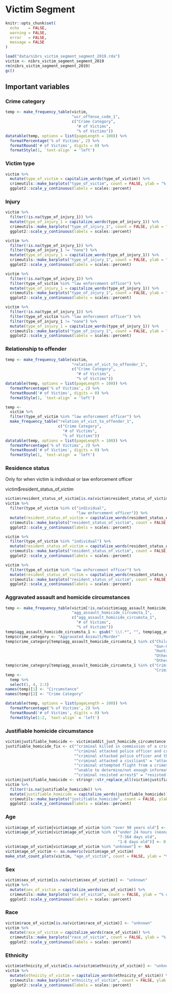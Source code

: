 # Victim Segment

```r
knitr::opts_chunk$set(
  echo    = FALSE,
  warning = FALSE,
  error   = FALSE,
  message = FALSE
)
```

```r
load("data/nibrs_victim_segment_segment_2019.rda")
victim <- nibrs_victim_segment_segment_2019
rm(nibrs_victim_segment_segment_2019)
gc()
```

## Important variables

### Crime category

```r
temp <- make_frequency_table(victim,
                             "ucr_offense_code_1",
                             c("Crime Category",
                               "# of Victims",
                               "% of Victims"))
datatable(temp, options = list(pageLength = 100)) %>%
  formatPercentage('% of Victims', 2) %>%
  formatRound('# of Victims', digits = 0) %>%
  formatStyle(1, `text-align` = 'left')
```


### Victim type

```r
victim %>%
  mutate(type_of_victim = capitalize_words(type_of_victim)) %>%
  crimeutils::make_barplots("type_of_victim", count = FALSE, ylab = "% of victims") +
  ggplot2::scale_y_continuous(labels = scales::percent)
```


### Injury

```r
victim %>%
  filter(!is.na(type_of_injury_1)) %>%
  mutate(type_of_injury_1 = capitalize_words(type_of_injury_1)) %>%
  crimeutils::make_barplots("type_of_injury_1", count = FALSE, ylab = "% of victims") +
  ggplot2::scale_y_continuous(labels = scales::percent)
```

```r
victim %>%
  filter(!is.na(type_of_injury_1)) %>%
  filter(type_of_injury_1 != "none") %>%
  mutate(type_of_injury_1 = capitalize_words(type_of_injury_1)) %>%
  crimeutils::make_barplots("type_of_injury_1", count = FALSE, ylab = "% of victims") +
  ggplot2::scale_y_continuous(labels = scales::percent)
```


```r
victim %>%
  filter(!is.na(type_of_injury_1)) %>%
  filter(type_of_victim %in% "law enforcement officer") %>%
  mutate(type_of_injury_1 = capitalize_words(type_of_injury_1)) %>%
  crimeutils::make_barplots("type_of_injury_1", count = FALSE, ylab = "% of victims") +
  ggplot2::scale_y_continuous(labels = scales::percent)
```

```r
victim %>%
  filter(!is.na(type_of_injury_1)) %>%
  filter(type_of_victim %in% "law enforcement officer") %>%
  filter(type_of_injury_1 != "none") %>%
  mutate(type_of_injury_1 = capitalize_words(type_of_injury_1)) %>%
  crimeutils::make_barplots("type_of_injury_1", count = FALSE, ylab = "% of victims") +
  ggplot2::scale_y_continuous(labels = scales::percent)
```

### Relationship to offender

```r
temp <- make_frequency_table(victim,
                             "relation_of_vict_to_offender_1",
                             c("Crime Category",
                               "# of Victims",
                               "% of Victims"))
datatable(temp, options = list(pageLength = 100)) %>%
  formatPercentage('% of Victims', 2) %>%
  formatRound('# of Victims', digits = 0) %>%
  formatStyle(1, `text-align` = 'left')
```

```r
temp <- 
  victim %>%
  filter(type_of_victim %in% "law enforcement officer") %>%
  make_frequency_table("relation_of_vict_to_offender_1",
                       c("Crime Category",
                         "# of Victims",
                         "% of Victims"))
datatable(temp, options = list(pageLength = 100)) %>%
  formatPercentage('% of Victims', 2) %>%
  formatRound('# of Victims', digits = 0) %>%
  formatStyle(1, `text-align` = 'left')
```

### Residence status

Only for when victim is individual or law enforcement officer

victim$resident_status_of_victim

```r
victim$resident_status_of_victim[is.na(victim$resident_status_of_victim)] <- "unknown"
victim %>%
  filter(type_of_victim %in% c("individual",
                               "law enforcement officer")) %>%
  mutate(resident_status_of_victim = capitalize_words(resident_status_of_victim)) %>%
  crimeutils::make_barplots("resident_status_of_victim", count = FALSE, ylab = "% of victims") +
  ggplot2::scale_y_continuous(labels = scales::percent)
```

```r
victim %>%
  filter(type_of_victim %in% "individual") %>%
  mutate(resident_status_of_victim = capitalize_words(resident_status_of_victim)) %>%
  crimeutils::make_barplots("resident_status_of_victim", count = FALSE, ylab = "% of victims") +
  ggplot2::scale_y_continuous(labels = scales::percent)
```

```r
victim %>%
  filter(type_of_victim %in% "law enforcement officer") %>%
  mutate(resident_status_of_victim = capitalize_words(resident_status_of_victim)) %>%
  crimeutils::make_barplots("resident_status_of_victim", count = FALSE, ylab = "% of victims") +
  ggplot2::scale_y_continuous(labels = scales::percent)
```

### Aggravated assault and homicide circumstances

```r

temp <- make_frequency_table(victim[!is.na(victim$agg_assault_homicide_circumsta_1), ],
                             "agg_assault_homicide_circumsta_1",
                             c("agg_assault_homicide_circumsta_1",
                               "# of Victims",
                               "% of Victims")) 
temp$agg_assault_homicide_circumsta_1 <- gsub(" \\(.*", "", temp$agg_assault_homicide_circumsta_1)
temp$crime_category <- "Aggravated Assault/Murder"
temp$crime_category[temp$agg_assault_homicide_circumsta_1 %in% c("Child Playing With Weapon",
                                                                 "Gun-Cleaning Accident",
                                                                 "Hunting Accident",
                                                                 "Other Negligent Weapon Handling",
                                                                 "Other Negligent Killings")] <- "Negligent Manslaughter"
temp$crime_category[temp$agg_assault_homicide_circumsta_1 %in% c("Criminal Killed By Private Citizen",
                                                                 "Criminal Killed By Police Officer")] <- "Justifiable Homicide"
temp <-
  temp %>%
  select(1, 4, 2:3)
names(temp)[1] <- "Circumstance"
names(temp)[2] <- "Crime Category"

datatable(temp, options = list(pageLength = 100)) %>%
  formatPercentage('% of Victims', 2) %>%
  formatRound('# of Victims', digits = 0) %>%
  formatStyle(1:2, `text-align` = 'left')
```



### Justifiable homicide circumstance

```r
victim$justifiable_homicide <- victim$addit_just_homicide_circumstance
justifiable_homicide_fix <- c("^criminal killed in commission of a crime$" = "during commission of crime",
                              "^criminal attacked police officer and criminal killed by another police officer$" = "attached officer, killed by other officer",
                              "^criminal attacked police officer and that officer killed criminal$" = "attacked officer, killed by officer",
                              "^criminal attacked a civilian$" = "attacked civilian",
                              "^criminal attempted flight from a crime$" = "flight from crime",
                              "^unable to determine/not enough information$" = "unknown",
                              "^criminal resisted arrest$" = "resisted arrest")
victim$justifiable_homicide <- stringr::str_replace_all(victim$justifiable_homicide, justifiable_homicide_fix)
victim %>%
  filter(!is.na(justifiable_homicide)) %>%
  mutate(justifiable_homicide = capitalize_words(justifiable_homicide)) %>%
  crimeutils::make_barplots("justifiable_homicide", count = FALSE, ylab = "% of Justifiable Homicides") +
  ggplot2::scale_y_continuous(labels = scales::percent)
```

### Age

```r
victim$age_of_victim[victim$age_of_victim %in% "over 98 years old"] <- 99
victim$age_of_victim[victim$age_of_victim %in% c("under 24 hours (neonate)",
                                                 "7-364 days old",
                                                 "1-6 days old")] <- 0
victim$age_of_victim[victim$age_of_victim %in% "unknown"] <- NA
victim$age_of_victim <- as.numeric(victim$age_of_victim)
make_stat_count_plots(victim, "age_of_victim", count = FALSE, ylab = "% of victims") + xlab("Age")

```


### Sex

```r
victim$sex_of_victim[is.na(victim$sex_of_victim)] <- "unknown"
victim %>%
  mutate(sex_of_victim = capitalize_words(sex_of_victim)) %>%
  crimeutils::make_barplots("sex_of_victim", count = FALSE, ylab = "% of victims") +
  ggplot2::scale_y_continuous(labels = scales::percent)
```


### Race

```r
victim$race_of_victim[is.na(victim$race_of_victim)] <- "unknown"
victim %>%
  mutate(race_of_victim = capitalize_words(race_of_victim)) %>%
  crimeutils::make_barplots("race_of_victim", count = FALSE, ylab = "% of victims") +
  ggplot2::scale_y_continuous(labels = scales::percent)
```

### Ethnicity

```r
victim$ethnicity_of_victim[is.na(victim$ethnicity_of_victim)] <- "unknown"
victim %>%
  mutate(ethnicity_of_victim = capitalize_words(ethnicity_of_victim)) %>%
  crimeutils::make_barplots("ethnicity_of_victim", count = FALSE, ylab = "% of victims") +
  ggplot2::scale_y_continuous(labels = scales::percent)
```



